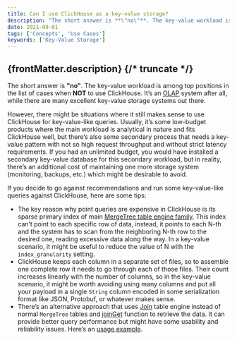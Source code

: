 ```yaml
---
title: Can I use ClickHouse as a key-value storage?
description: "The short answer is **\"no\"**. The key-value workload is among top positions in the list of cases when **NOT** to use ClickHouse."
date: 2021-09-01
tags: ['Concepts', 'Use Cases']
keywords: ['Key-Value Storage']
---
```


{frontMatter.description}
{/* truncate */}
---

The short answer is **"no"**. The key-value workload is among top positions in the list of cases when <span class="text-danger">**NOT**</span> to use ClickHouse. It’s an [OLAP](https://clickhouse.com/docs/en/faq/general/olap) system after all, while there are many excellent key-value storage systems out there.

However, there might be situations where it still makes sense to use ClickHouse for key-value-like queries. Usually, it’s some low-budget products where the main workload is analytical in nature and fits ClickHouse well, but there’s also some secondary process that needs a key-value pattern with not so high request throughput and without strict latency requirements. If you had an unlimited budget, you would have installed a secondary key-value database for this secondary workload, but in reality, there’s an additional cost of maintaining one more storage system (monitoring, backups, etc.) which might be desirable to avoid.

If you decide to go against recommendations and run some key-value-like queries against ClickHouse, here are some tips:

- The key reason why point queries are expensive in ClickHouse is its sparse primary index of main [MergeTree table engine family](https://clickhouse.com/docs/en//engines/table-engines/mergetree-family/mergetree). This index can’t point to each specific row of data, instead, it points to each N-th and the system has to scan from the neighboring N-th row to the desired one, reading excessive data along the way. In a key-value scenario, it might be useful to reduce the value of N with the `index_granularity` setting.
- ClickHouse keeps each column in a separate set of files, so to assemble one complete row it needs to go through each of those files. Their count increases linearly with the number of columns, so in the key-value scenario, it might be worth avoiding using many columns and put all your payload in a single `String` column encoded in some serialization format like JSON, Protobuf, or whatever makes sense.
- There’s an alternative approach that uses [Join](https://clickhouse.com/docs/en/engines/table-engines/special/join) table engine instead of normal `MergeTree` tables and [joinGet](https://clickhouse.com/docs/en/sql-reference/functions/other-functions/#joinget) function to retrieve the data. It can provide better query performance but might have some usability and reliability issues. Here’s an [usage example](https://github.com/ClickHouse/ClickHouse/blob/master/tests/queries/0_stateless/00800_versatile_storage_join.sql#L49-L51).
